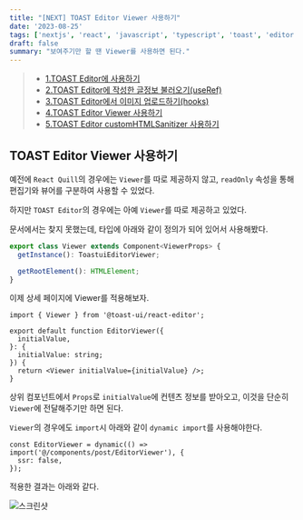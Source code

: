 ```yaml
---
title: "[NEXT] TOAST Editor Viewer 사용하기"
date: '2023-08-25'
tags: ['nextjs', 'react', 'javascript', 'typescript', 'toast', 'editor']
draft: false
summary: "보여주기만 할 땐 Viewer를 사용하면 된다."
---
```


> - [1.TOAST Editor에 사용하기](https://nostrss.github.io/2023-08-25/146-toast-next-1)
> - [2.TOAST Editor에 작성한 글정보 불러오기(useRef)](https://nostrss.github.io/2023-08-25/147-toast-next-2)
> - [3.TOAST Editor에서 이미지 업로드하기(hooks)](https://nostrss.github.io/2023-08-25/148-toast-next-3)
> - [4.TOAST Editor Viewer 사용하기](https://nostrss.github.io/2023-08-25/149-toast-next-4)
> - [5.TOAST Editor customHTMLSanitizer 사용하기](https://nostrss.github.io/2023-08-25/150-toast-next-5)

## TOAST Editor Viewer 사용하기

예전에 `React Quill`의 경우에는 `Viewer`를 따로 제공하지 않고, `readOnly` 속성을 통해 편집기와 뷰어를 구분하여 사용할 수 있었다.

하지만 `TOAST Editor`의 경우에는 아예 `Viewer`를 따로 제공하고 있었다.

문서에서는 찾지 못했는데, 타입에 아래와 같이 정의가 되어 있어서 사용해봤다.

```ts
export class Viewer extends Component<ViewerProps> {
  getInstance(): ToastuiEditorViewer;

  getRootElement(): HTMLElement;
}
```

이제 상세 페이지에 Viewer를 적용해보자.

```tsx
import { Viewer } from '@toast-ui/react-editor';

export default function EditorViewer({
  initialValue,
}: {
  initialValue: string;
}) {
  return <Viewer initialValue={initialValue} />;
}
```

상위 컴포넌트에서 `Props`로 `initialValue`에 컨텐츠 정보를 받아오고, 이것을 단순히 `Viewer`에 전달해주기만 하면 된다.

`Viewer`의 경우에도 `import`시 아래와 같이 `dynamic import`를 사용해야한다.

```tsx
const EditorViewer = dynamic(() => import('@/components/post/EditorViewer'), {
  ssr: false,
});
```

적용한 결과는 아래와 같다.

![스크린샷](https://github.com/nostrss/nostrss.github.io/assets/56717167/bbef8fa5-73cf-492a-a01e-df5d5c3e8d46)
